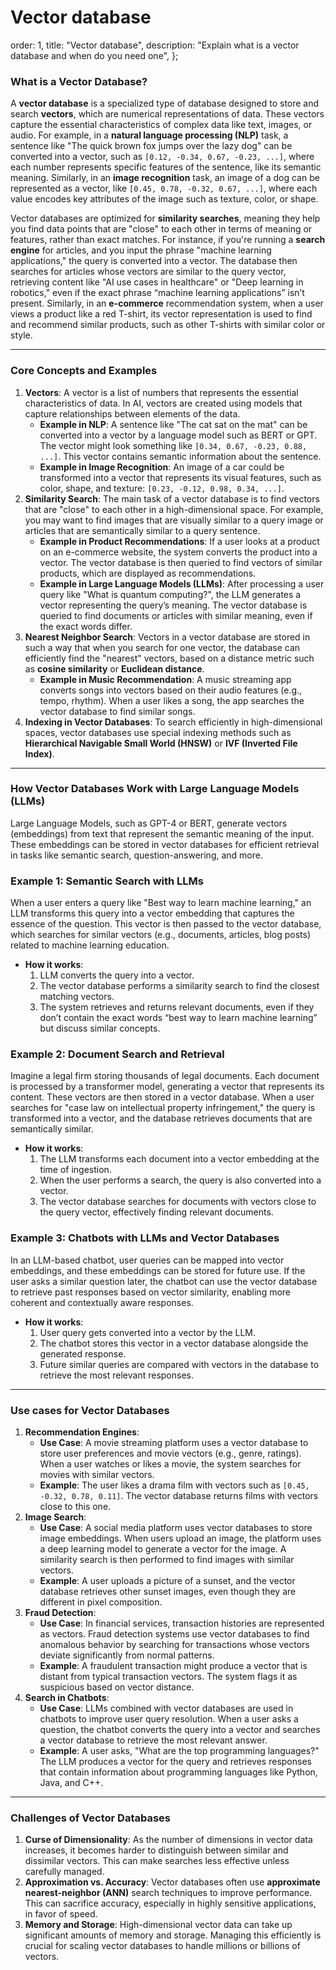 # Vector database

  order: 1,
  title: "Vector database",
  description:
    "Explain what is a vector database and when do you need one",
};

### **What is a Vector Database?**

A **vector database** is a specialized type of database designed to store and search **vectors**, which are numerical representations of data. These vectors capture the essential characteristics of complex data like text, images, or audio. For example, in a **natural language processing (NLP)** task, a sentence like "The quick brown fox jumps over the lazy dog" can be converted into a vector, such as `[0.12, -0.34, 0.67, -0.23, ...]`, where each number represents specific features of the sentence, like its semantic meaning. Similarly, in an **image recognition** task, an image of a dog can be represented as a vector, like `[0.45, 0.78, -0.32, 0.67, ...]`, where each value encodes key attributes of the image such as texture, color, or shape.

Vector databases are optimized for **similarity searches**, meaning they help you find data points that are "close" to each other in terms of meaning or features, rather than exact matches. For instance, if you're running a **search engine** for articles, and you input the phrase "machine learning applications," the query is converted into a vector. The database then searches for articles whose vectors are similar to the query vector, retrieving content like "AI use cases in healthcare" or "Deep learning in robotics," even if the exact phrase “machine learning applications” isn’t present. Similarly, in an **e-commerce** recommendation system, when a user views a product like a red T-shirt, its vector representation is used to find and recommend similar products, such as other T-shirts with similar color or style.

---

### **Core Concepts and Examples**

1. **Vectors**: A vector is a list of numbers that represents the essential characteristics of data. In AI, vectors are created using models that capture relationships between elements of the data.
    - **Example in NLP**: A sentence like "The cat sat on the mat" can be converted into a vector by a language model such as BERT or GPT. The vector might look something like `[0.34, 0.67, -0.23, 0.88, ...]`. This vector contains semantic information about the sentence.
    - **Example in Image Recognition**: An image of a car could be transformed into a vector that represents its visual features, such as color, shape, and texture: `[0.23, -0.12, 0.98, 0.34, ...]`.
2. **Similarity Search**: The main task of a vector database is to find vectors that are "close" to each other in a high-dimensional space. For example, you may want to find images that are visually similar to a query image or articles that are semantically similar to a query sentence.
    - **Example in Product Recommendations**: If a user looks at a product on an e-commerce website, the system converts the product into a vector. The vector database is then queried to find vectors of similar products, which are displayed as recommendations.
    - **Example in Large Language Models (LLMs)**: After processing a user query like "What is quantum computing?", the LLM generates a vector representing the query’s meaning. The vector database is queried to find documents or articles with similar meaning, even if the exact words differ.
3. **Nearest Neighbor Search**: Vectors in a vector database are stored in such a way that when you search for one vector, the database can efficiently find the "nearest" vectors, based on a distance metric such as **cosine similarity** or **Euclidean distance**.
    - **Example in Music Recommendation**: A music streaming app converts songs into vectors based on their audio features (e.g., tempo, rhythm). When a user likes a song, the app searches the vector database to find similar songs.
4. **Indexing in Vector Databases**: To search efficiently in high-dimensional spaces, vector databases use special indexing methods such as **Hierarchical Navigable Small World (HNSW)** or **IVF (Inverted File Index)**.

---

### **How Vector Databases Work with Large Language Models (LLMs)**

Large Language Models, such as GPT-4 or BERT, generate vectors (embeddings) from text that represent the semantic meaning of the input. These embeddings can be stored in vector databases for efficient retrieval in tasks like semantic search, question-answering, and more.

### **Example 1: Semantic Search with LLMs**

When a user enters a query like "Best way to learn machine learning," an LLM transforms this query into a vector embedding that captures the essence of the question. This vector is then passed to the vector database, which searches for similar vectors (e.g., documents, articles, blog posts) related to machine learning education.

- **How it works**:
    1. LLM converts the query into a vector.
    2. The vector database performs a similarity search to find the closest matching vectors.
    3. The system retrieves and returns relevant documents, even if they don’t contain the exact words “best way to learn machine learning” but discuss similar concepts.

### **Example 2: Document Search and Retrieval**

Imagine a legal firm storing thousands of legal documents. Each document is processed by a transformer model, generating a vector that represents its content. These vectors are then stored in a vector database. When a user searches for "case law on intellectual property infringement," the query is transformed into a vector, and the database retrieves documents that are semantically similar.

- **How it works**:
    1. The LLM transforms each document into a vector embedding at the time of ingestion.
    2. When the user performs a search, the query is also converted into a vector.
    3. The vector database searches for documents with vectors close to the query vector, effectively finding relevant documents.

### **Example 3: Chatbots with LLMs and Vector Databases**

In an LLM-based chatbot, user queries can be mapped into vector embeddings, and these embeddings can be stored for future use. If the user asks a similar question later, the chatbot can use the vector database to retrieve past responses based on vector similarity, enabling more coherent and contextually aware responses.

- **How it works**:
    1. User query gets converted into a vector by the LLM.
    2. The chatbot stores this vector in a vector database alongside the generated response.
    3. Future similar queries are compared with vectors in the database to retrieve the most relevant responses.

---

### **Use cases for Vector Databases**

1. **Recommendation Engines**:
    - **Use Case**: A movie streaming platform uses a vector database to store user preferences and movie vectors (e.g., genre, ratings). When a user watches or likes a movie, the system searches for movies with similar vectors.
    - **Example**: The user likes a drama film with vectors such as `[0.45, -0.32, 0.78, 0.11]`. The vector database returns films with vectors close to this one.
2. **Image Search**:
    - **Use Case**: A social media platform uses vector databases to store image embeddings. When users upload an image, the platform uses a deep learning model to generate a vector for the image. A similarity search is then performed to find images with similar vectors.
    - **Example**: A user uploads a picture of a sunset, and the vector database retrieves other sunset images, even though they are different in pixel composition.
3. **Fraud Detection**:
    - **Use Case**: In financial services, transaction histories are represented as vectors. Fraud detection systems use vector databases to find anomalous behavior by searching for transactions whose vectors deviate significantly from normal patterns.
    - **Example**: A fraudulent transaction might produce a vector that is distant from typical transaction vectors. The system flags it as suspicious based on vector distance.
4. **Search in Chatbots**:
    - **Use Case**: LLMs combined with vector databases are used in chatbots to improve user query resolution. When a user asks a question, the chatbot converts the query into a vector and searches a vector database to retrieve the most relevant answer.
    - **Example**: A user asks, "What are the top programming languages?" The LLM produces a vector for the query and retrieves responses that contain information about programming languages like Python, Java, and C++.

---

### **Challenges of Vector Databases**

1. **Curse of Dimensionality**: As the number of dimensions in vector data increases, it becomes harder to distinguish between similar and dissimilar vectors. This can make searches less effective unless carefully managed.
2. **Approximation vs. Accuracy**: Vector databases often use **approximate nearest-neighbor (ANN)** search techniques to improve performance. This can sacrifice accuracy, especially in highly sensitive applications, in favor of speed.
3. **Memory and Storage**: High-dimensional vector data can take up significant amounts of memory and storage. Managing this efficiently is crucial for scaling vector databases to handle millions or billions of vectors.